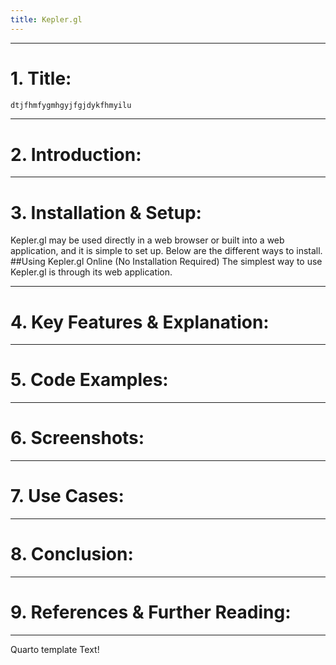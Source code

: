 ```yaml
---
title: Kepler.gl
---
```

---


# 1. Title: {#Title}

```js
dtjfhmfygmhgyjfgjdykfhmyilu
```


---

# 2. Introduction: {#Introduction}

---

# 3. Installation & Setup: {#Installation-Setup}
Kepler.gl may be used directly in a web browser or built into a web application, and it is simple to set up. Below are the different ways to install.
##Using Kepler.gl Online (No Installation Required)
The simplest way to use Kepler.gl is through its web application.

---

# 4. Key Features & Explanation: {#Key-Features-Explanation}

---

# 5. Code Examples: {#Code-Examples}

---

# 6. Screenshots: {#Screenshots}

---

# 7. Use Cases: {#Use-Cases}

---

# 8. Conclusion: {#Conclusion}

---

# 9. References & Further Reading: {#References-Further-Reading}

---
Quarto template Text!
